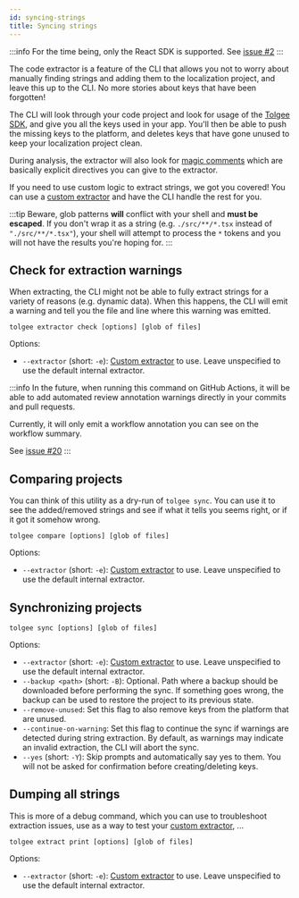 ```yaml
---
id: syncing-strings
title: Syncing strings
---
```



<Experimental/>

:::info
For the time being, only the React SDK is supported. See [issue #2](https://github.com/tolgee/tolgee-cli/issues/2)
:::

The code extractor is a feature of the CLI that allows you not to worry about manually finding strings and adding them
to the localization project, and leave this up to the CLI. No more stories about keys that have been forgotten!

The CLI will look through your code project and look for usage of the [Tolgee SDK](/js-sdk), and give you all the keys
used in your app. You'll then be able to push the missing keys to the platform, and deletes keys that have gone unused
to keep your localization project clean.

During analysis, the extractor will also look for [magic comments](/tolgee-cli/extraction/magic-comments) which are
basically explicit directives you can give to the extractor.

If you need to use custom logic to extract strings, we got you covered! You can use a [custom extractor](/tolgee-cli/extraction/custom-extractor)
and have the CLI handle the rest for you.

:::tip
Beware, glob patterns **will** conflict with your shell and **must be escaped**. If you don't wrap it as a string
(e.g. `./src/**/*.tsx` instead of `"./src/**/*.tsx"`), your shell will attempt to process the `*` tokens and you will
not have the results you're hoping for.
:::

## Check for extraction warnings
When extracting, the CLI might not be able to fully extract strings for a variety of reasons (e.g. dynamic data). When
this happens, the CLI will emit a warning and tell you the file and line where this warning was emitted.

```
tolgee extractor check [options] [glob of files]
```

Options:
 - `--extractor` (short: `-e`): [Custom extractor](/tolgee-cli/extraction/custom-extractor) to use. Leave unspecified
    to use the default internal extractor.

:::info
In the future, when running this command on GitHub Actions, it will be able to add automated review annotation warnings
directly in your commits and pull requests.

Currently, it will only emit a workflow annotation you can see on the workflow summary.

See [issue #20](https://github.com/tolgee/tolgee-cli/issues/20)
:::

## Comparing projects
You can think of this utility as a dry-run of `tolgee sync`. You can use it to see the added/removed strings and
see if what it tells you seems right, or if it got it somehow wrong.

```
tolgee compare [options] [glob of files]
```

Options:
 - `--extractor` (short: `-e`): [Custom extractor](/tolgee-cli/extraction/custom-extractor) to use. Leave unspecified
    to use the default internal extractor.

## Synchronizing projects
```
tolgee sync [options] [glob of files]
```

Options:
 - `--extractor` (short: `-e`): [Custom extractor](/tolgee-cli/extraction/custom-extractor) to use. Leave unspecified
    to use the default internal extractor.
 - `--backup <path>` (short: `-B`): Optional. Path where a backup should be downloaded before performing the sync.
    If something goes wrong, the backup can be used to restore the project to its previous state.
 - `--remove-unused`: Set this flag to also remove keys from the platform that are unused.
 - `--continue-on-warning`: Set this flag to continue the sync if warnings are detected during string extraction.
    By default, as warnings may indicate an invalid extraction, the CLI will abort the sync.
 - `--yes` (short: `-Y`): Skip prompts and automatically say yes to them. You will not be asked for confirmation before
    creating/deleting keys.

## Dumping all strings
This is more of a debug command, which you can use to troubleshoot extraction issues, use as a way to test your
[custom extractor](/tolgee-cli/extraction/custom-extractor), ...

```
tolgee extract print [options] [glob of files]
```

Options:
 - `--extractor` (short: `-e`): [Custom extractor](/tolgee-cli/extraction/custom-extractor) to use. Leave unspecified
    to use the default internal extractor.
